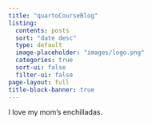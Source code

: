 ```yaml
---
title: "quartoCourseBlog"
listing:
  contents: posts
  sort: "date desc"
  type: default
  image-placeholder: "images/logo.png"
  categories: true
  sort-ui: false
  filter-ui: false
page-layout: full
title-block-banner: true
---
```


I love my mom's enchilladas.
